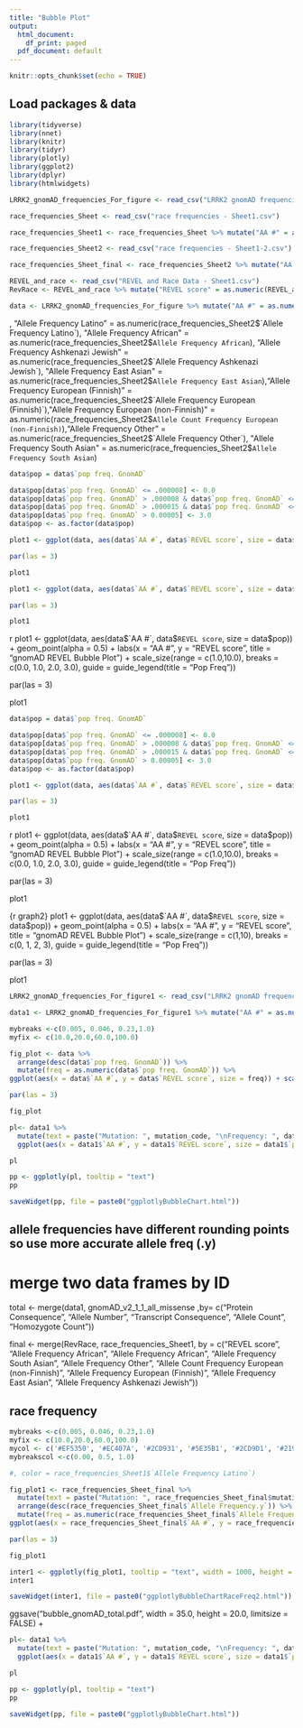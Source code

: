 ```yaml
---
title: "Bubble Plot"
output:
  html_document:
    df_print: paged
  pdf_document: default
---
```


```r
knitr::opts_chunk$set(echo = TRUE)
```

## Load packages & data

```r
library(tidyverse)
library(nnet)
library(knitr)
library(tidyr)
library(plotly)
library(ggplot2)
library(dplyr)
library(htmlwidgets)
```

```r
LRRK2_gnomAD_frequencies_For_figure <- read_csv("LRRK2 gnomAD frequencies - For figure.csv")

race_frequencies_Sheet <- read_csv("race frequencies - Sheet1.csv")

race_frequencies_Sheet1 <- race_frequencies_Sheet %>% mutate("AA #" = as.numeric(race_frequencies_Sheet$`AA #`), "REVEL score" = as.numeric(race_frequencies_Sheet$`REVEL score`), "Allele Frequency Latino" = as.numeric(race_frequencies_Sheet$`Allele Frequency Latino`))

race_frequencies_Sheet2 <- read_csv("race frequencies - Sheet1-2.csv")

race_frequencies_Sheet_final <- race_frequencies_Sheet2 %>% mutate("AA #" = as.numeric(race_frequencies_Sheet2$`AA #`), "REVEL score" = as.numeric(race_frequencies_Sheet2$`REVEL`))

REVEL_and_race <- read_csv("REVEL and Race Data - Sheet1.csv")
RevRace <- REVEL_and_race %>% mutate("REVEL score" = as.numeric(REVEL_and_race$`REVEL`), "Allele Frequency Latino" = as.numeric(REVEL_and_race$`Allele Frequency Latino`), "Allele Frequency African" = as.numeric(REVEL_and_race$`Allele Frequency African`), "Allele Frequency Ashkenazi Jewish" = as.numeric(REVEL_and_race$`Allele Frequency Ashkenazi Jewish`), "Allele Frequency East Asian" = as.numeric(REVEL_and_race$`Allele Frequency East Asian`),"Allele Frequency European (Finnish)" = as.numeric(REVEL_and_race$`Allele Frequency European (Finnish)`),"Allele Count Frequency European (non-Finnish)" = as.numeric(REVEL_and_race$`Allele Count Frequency European (non-Finnish)`),"Allele Frequency Other" = as.numeric(REVEL_and_race$`Allele Frequency Other`), "Allele Frequency South Asian" = as.numeric(REVEL_and_race$`Allele Frequency South Asian`))

data <- LRRK2_gnomAD_frequencies_For_figure %>% mutate("AA #" = as.numeric(LRRK2_gnomAD_frequencies_For_figure$`AA #`), "REVEL score" = as.numeric(LRRK2_gnomAD_frequencies_For_figure$`REVEL score`), Model = rownames(data))
```

, "Allele Frequency Latino" = as.numeric(race_frequencies_Sheet2$`Allele Frequency Latino`), "Allele Frequency African" = as.numeric(race_frequencies_Sheet2$`Allele Frequency African`), "Allele Frequency Ashkenazi Jewish" = as.numeric(race_frequencies_Sheet2$`Allele Frequency Ashkenazi Jewish`), "Allele Frequency East Asian" = as.numeric(race_frequencies_Sheet2$`Allele Frequency East Asian`),"Allele Frequency European (Finnish)" = as.numeric(race_frequencies_Sheet2$`Allele Frequency European (Finnish)`),"Allele Frequency European (non-Finnish)" = as.numeric(race_frequencies_Sheet2$`Allele Count Frequency European (non-Finnish)`),"Allele Frequency Other" = as.numeric(race_frequencies_Sheet2$`Allele Frequency Other`), "Allele Frequency South Asian" = as.numeric(race_frequencies_Sheet2$`Allele Frequency South Asian`)
```r
data$pop = data$`pop freq. GnomAD`

data$pop[data$`pop freq. GnomAD` <= .000008] <- 0.0
data$pop[data$`pop freq. GnomAD` > .000008 & data$`pop freq. GnomAD` <= .000015] <- 1.0
data$pop[data$`pop freq. GnomAD` > .000015 & data$`pop freq. GnomAD` <= 0.00005] <- 2.0
data$pop[data$`pop freq. GnomAD` > 0.00005] <- 3.0
data$pop <- as.factor(data$pop)
```

```r
plot1 <- ggplot(data, aes(data$`AA #`, data$`REVEL score`, size = data$`pop freq. GnomAD`))  + geom_point(alpha = 0.5) + labs(x = "AA #", y = "REVEL score", title = "gnomAD REVEL Bubble Plot")  + scale_size(range = c(.1,25), breaks = c(.000008, .000015, 0.00005, 0.0001), guide = guide_legend(title = "Pop Freq"))

par(las = 3)

plot1
```
```r
plot1 <- ggplot(data, aes(data$`AA #`, data$`REVEL score`, size = data$`pop freq. GnomAD`))  + geom_point(alpha = 0.5) + labs(x = "AA #", y = "REVEL score", title = "gnomAD REVEL Bubble Plot")  + scale_size_binned(range = c(.1,10), breaks = c(.000008, .000015, 0.00005, 0.0001), guide = guide_legend(title = "Pop Freq"))

par(las = 3)

plot1
```

{r graph1}
plot1 <- ggplot(data, aes(data$`AA #`, data$`REVEL score`, size = data$pop))  + geom_point(alpha = 0.5) + labs(x = "AA #", y = "REVEL score", title = "gnomAD REVEL Bubble Plot") + scale_size(range = c(1.0,10.0), breaks = c(0.0, 1.0, 2.0, 3.0), guide = guide_legend(title = "Pop Freq"))

par(las = 3)

plot1


```r
data$pop = data$`pop freq. GnomAD`

data$pop[data$`pop freq. GnomAD` <= .000008] <- 0.0
data$pop[data$`pop freq. GnomAD` > .000008 & data$`pop freq. GnomAD` <= .000015] <- 1.0
data$pop[data$`pop freq. GnomAD` > .000015 & data$`pop freq. GnomAD` <= 0.00005] <- 2.0
data$pop[data$`pop freq. GnomAD` > 0.00005] <- 3.0
data$pop <- as.factor(data$pop)
```

```r
plot1 <- ggplot(data, aes(data$`AA #`, data$`REVEL score`, size = data$`pop freq. GnomAD`))  + geom_point(alpha = 0.5) + labs(x = "AA #", y = "REVEL score", title = "gnomAD REVEL Bubble Plot")  + scale_size(range = c(.1,25), breaks = c(.000008, .000015, 0.00005, 0.0001), guide = guide_legend(title = "Pop Freq"))

par(las = 3)

plot1
```

{r graph1}
plot1 <- ggplot(data, aes(data$`AA #`, data$`REVEL score`, size = data$pop))  + geom_point(alpha = 0.5) + labs(x = "AA #", y = "REVEL score", title = "gnomAD REVEL Bubble Plot") + scale_size(range = c(1.0,10.0), breaks = c(0.0, 1.0, 2.0, 3.0), guide = guide_legend(title = "Pop Freq"))

par(las = 3)

plot1



{r graph2}
plot1 <- ggplot(data, aes(data$`AA #`, data$`REVEL score`, size = data$pop))  + geom_point(alpha = 0.5) + labs(x = "AA #", y = "REVEL score", title = "gnomAD REVEL Bubble Plot") + scale_size(range = c(1,10), breaks = c(0, 1, 2, 3), guide = guide_legend(title = "Pop Freq"))

par(las = 3)

plot1

```r
LRRK2_gnomAD_frequencies_For_figure1 <- read_csv("LRRK2 gnomAD frequencies - Sheet1.csv")

data1 <- LRRK2_gnomAD_frequencies_For_figure1 %>% mutate("AA #" = as.numeric(LRRK2_gnomAD_frequencies_For_figure1$`AA position`), "REVEL score" = as.numeric(LRRK2_gnomAD_frequencies_For_figure1$`REVEL`), Model = rownames(data))
```






```r
mybreaks <-c(0.005, 0.046, 0.23,1.0)
myfix <- c(10.0,20.0,60.0,100.0)

fig_plot <- data %>%
  arrange(desc(data$`pop freq. GnomAD`)) %>%
  mutate(freq = as.numeric(data$`pop freq. GnomAD`)) %>%
ggplot(aes(x = data$`AA #`, y = data$`REVEL score`, size = freq)) + scale_size(range = c(10,80.0), breaks = mybreaks, name = "Frequency") + geom_point(alpha = 0.5) + scale_y_continuous(name = "REVEL score", limits = c(0,1)) + scale_x_continuous(name = "Amino Acid Number", limits = c(0,2527)) + theme(legend.title = element_text(size = 20), legend.text = element_text(size = 20)) + xlab("Amino Acid Number") + labs(title = "gnnomAD AA vs. REVEL with Freq") + ggsave("bubble_gnomAD.pdf", width = 35.0, height = 20.0, limitsize = FALSE)

par(las = 3)

fig_plot
```


```r
pl<- data1 %>%
  mutate(text = paste("Mutation: ", mutation_code, "\nFrequency: ", data1$`pop freq. GnomAD`, "\nREVEL score: ", REVEL, sep = "")) %>%
  ggplot(aes(x = data1$`AA #`, y = data1$`REVEL score`, size = data1$`pop freq. GnomAD`, text = text)) + scale_size(range = c(3.0,80.0), breaks = mybreaks, name = "Frequency") + scale_y_continuous(name = "REVEL score", limits = c(0,1)) + scale_x_continuous(name = "Amino Acid Number", limits = c(0,2527)) + theme(legend.title = element_text(size = 20), legend.text = element_text(size = 20)) + xlab("Amino Acid Number") + labs(title = "gnnomAD AA vs. REVEL with Freq") + geom_point(alpha = 0.5) + ggsave("bubble.pdf", width = 25, height = 15, limitsize = FALSE)

pl

pp <- ggplotly(pl, tooltip = "text")
pp

saveWidget(pp, file = paste0("ggplotlyBubbleChart.html"))


```


## allele frequencies have different rounding points so use more accurate allele freq (.y)
# merge two data frames by ID
total <- merge(data1, gnomAD_v2_1_1_all_missense ,by= c("Protein Consequence", "Allele Number", "Transcript Consequence", "Allele Count", "Homozygote Count"))

final <- merge(RevRace, race_frequencies_Sheet1, by = c("REVEL score", "Allele Frequency African", "Allele Frequency African", "Allele Frequency South Asian", "Allele Frequency Other", "Allele Count Frequency European (non-Finnish)", "Allele Frequency European (Finnish)", "Allele Frequency East Asian", "Allele Frequency Ashkenazi Jewish"))




## race frequency


```r
mybreaks <-c(0.005, 0.046, 0.23,1.0)
myfix <- c(10.0,20.0,60.0,100.0)
mycol <- c('#EF5350', '#EC407A', '#2CD931', '#5E35B1', '#2CD9D1', '#2196F3', '#263238', '#00796B', '#FBC02D')
mybreakscol <-c(0.00, 0.5, 1.0)

#, color = race_frequencies_Sheet1$`Allele Frequency Latino`)

fig_plot1 <- race_frequencies_Sheet_final %>%
  mutate(text = paste("Mutation: ", race_frequencies_Sheet_final$mutation_code, "\nFrequency: ", race_frequencies_Sheet_final$`pop freq. GnomAD`, "\nREVEL score: ", race_frequencies_Sheet_final$REVEL,"\nRace: ", race_frequencies_Sheet_final$Race, sep = "")) %>%
  arrange(desc(race_frequencies_Sheet_final$`Allele Frequency.y`)) %>%
  mutate(freq = as.numeric(race_frequencies_Sheet_final$`Allele Frequency.y`)) %>%
ggplot(aes(x = race_frequencies_Sheet_final$`AA #`, y = race_frequencies_Sheet_final$`REVEL score`, size = freq, color = race_frequencies_Sheet_final$`Race`)) + scale_size(range = c(3.0,80.0), breaks = mybreaks, name = "Frequency") + scale_y_continuous(name = "REVEL score", limits = c(0,1)) + scale_x_continuous(name = "Amino Acid Number", limits = c(0,2527)) + scale_color_manual(values = mycol, name = "Race") + theme(legend.title = element_text(size = 15), legend.text = element_text(size = 15)) + xlab("Amino Acid Number") + labs(title = "gnomAD AA vs. REVEL with Freq")+geom_point(alpha = 0.5) + ggsave("bubble_race_frequency.pdf", width = 25, height = 15, limitsize = FALSE)

par(las = 3)

fig_plot1
```

```r
  
inter1 <- ggplotly(fig_plot1, tooltip = "text", width = 1000, height = 500)
inter1

saveWidget(inter1, file = paste0("ggplotlyBubbleChartRaceFreq2.html"))

```





 ggsave("bubble_gnomAD_total.pdf", width = 35.0, height = 20.0, limitsize = FALSE) + 

```r
pl<- data1 %>%
  mutate(text = paste("Mutation: ", mutation_code, "\nFrequency: ", data1$`pop freq. GnomAD`, "\nREVEL score: ", REVEL, sep = "")) %>%
  ggplot(aes(x = data1$`AA #`, y = data1$`REVEL score`, size = data1$`pop freq. GnomAD`, text = text)) + scale_size(range = c(3.0,80.0), breaks = mybreaks, name = "Frequency") + scale_y_continuous(name = "REVEL score", limits = c(0,1)) + scale_x_continuous(name = "Amino Acid Number", limits = c(0,2527)) + theme(legend.title = element_text(size = 20), legend.text = element_text(size = 20)) + xlab("Amino Acid Number") + labs(title = "gnnomAD AA vs. REVEL with Freq") + geom_point(alpha = 0.5)

pl

pp <- ggplotly(pl, tooltip = "text")
pp

saveWidget(pp, file = paste0("ggplotlyBubbleChart.html"))


```


